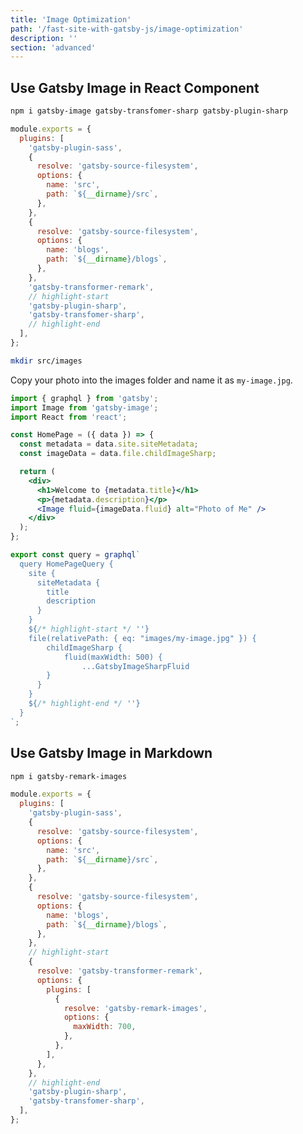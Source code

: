 ```yaml
---
title: 'Image Optimization'
path: '/fast-site-with-gatsby-js/image-optimization'
description: ''
section: 'advanced'
---
```


## Use Gatsby Image in React Component

```bash
npm i gatsby-image gatsby-transfomer-sharp gatsby-plugin-sharp
```

```javascript fileName=gatsby-config.js
module.exports = {
  plugins: [
    'gatsby-plugin-sass',
    {
      resolve: 'gatsby-source-filesystem',
      options: {
        name: 'src',
        path: `${__dirname}/src`,
      },
    },
    {
      resolve: 'gatsby-source-filesystem',
      options: {
        name: 'blogs',
        path: `${__dirname}/blogs`,
      },
    },
    'gatsby-transformer-remark',
    // highlight-start
    'gatsby-plugin-sharp',
    'gatsby-transfomer-sharp',
    // highlight-end
  ],
};
```

```bash
mkdir src/images
```

Copy your photo into the images folder and name it as `my-image.jpg`.

```jsx fileName=src/pages/index.js
import { graphql } from 'gatsby';
import Image from 'gatsby-image';
import React from 'react';

const HomePage = ({ data }) => {
  const metadata = data.site.siteMetadata;
  const imageData = data.file.childImageSharp;

  return (
    <div>
      <h1>Welcome to {metadata.title}</h1>
      <p>{metadata.description}</p>
      <Image fluid={imageData.fluid} alt="Photo of Me" />
    </div>
  );
};

export const query = graphql`
  query HomePageQuery {
    site {
      siteMetadata {
        title
        description
      }
    }
    ${/* highlight-start */ ''}
    file(relativePath: { eq: "images/my-image.jpg" }) {
        childImageSharp {
            fluid(maxWidth: 500) {
                ...GatsbyImageSharpFluid
        }
      }
    }
    ${/* highlight-end */ ''}
  }
`;
```

## Use Gatsby Image in Markdown

```bash
npm i gatsby-remark-images
```

```javascript fileName=gatsby-config.js
module.exports = {
  plugins: [
    'gatsby-plugin-sass',
    {
      resolve: 'gatsby-source-filesystem',
      options: {
        name: 'src',
        path: `${__dirname}/src`,
      },
    },
    {
      resolve: 'gatsby-source-filesystem',
      options: {
        name: 'blogs',
        path: `${__dirname}/blogs`,
      },
    },
    // highlight-start
    {
      resolve: 'gatsby-transformer-remark',
      options: {
        plugins: [
          {
            resolve: 'gatsby-remark-images',
            options: {
              maxWidth: 700,
            },
          },
        ],
      },
    },
    // highlight-end
    'gatsby-plugin-sharp',
    'gatsby-transfomer-sharp',
  ],
};
```
